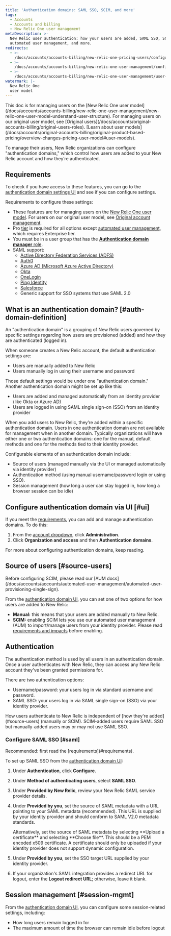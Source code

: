 ```yaml
---
title: 'Authentication domains: SAML SSO, SCIM, and more'
tags:
  - Accounts
  - Accounts and billing
  - New Relic One user management
metaDescription: >-
  New Relic user authentication: how your users are added, SAML SSO, SCIM,
  automated user management, and more.
redirects:
  - >-
    /docs/accounts/accounts-billing/new-relic-one-pricing-users/configure-authentication-domains
  - >-
    /docs/accounts/accounts-billing/new-relic-one-user-management/configure-authentication-domains-sso
  - >-
    /docs/accounts/accounts-billing/new-relic-one-user-management/user-authentication-saml-sso-scim-more
watermark: |-
  New Relic One
  user model
---
```


<Callout variant="important">
  This doc is for managing users on the [New Relic One user model](/docs/accounts/accounts-billing/new-relic-one-user-management/new-relic-one-user-model-understand-user-structure). For managing users on our original user model, see [Original users](/docs/accounts/original-accounts-billing/original-users-roles). [Learn about user models](/docs/accounts/original-accounts-billing/original-product-based-pricing/overview-changes-pricing-user-model#user-models).
</Callout>

To manage their users, New Relic organizations can configure "authentication domains," which control how users are added to your New Relic account and how they’re authenticated.

## Requirements

To check if you have access to these features, you can go to the [authentication domain settings UI](#ui) and see if you can configure settings.

Requirements to configure these settings:

* These features are for managing users on the [New Relic One user model](/docs/accounts/accounts-billing/new-relic-one-pricing-users/users-roles). For users on our original user model, see [Original account management](/docs/accounts/original-accounts-billing).
* Pro [tier](https://newrelic.com/pricing) is required for all options except [automated user management](/docs/accounts/accounts/automated-user-management/automated-user-provisioning-single-sign), which requires Enterprise tier.
* You must be in a user group that has the [**Authentication domain manager** role](/docs/accounts/accounts-billing/new-relic-one-pricing-users/users-roles#standard-roles).
* SAML support:
  * [Active Directory Federation Services (ADFS)](http://technet.microsoft.com/en-us/library/hh831502.aspx "Link opens in a new window")
  * [Auth0](http://developers.auth0.com/newrelic "Link opens in a new window")
  * [Azure AD (Microsoft Azure Active Directory)](https://docs.microsoft.com/en-us/azure/active-directory/saas-apps/new-relic-tutorial "Link opens in a new window")
  * [Okta](http://www.okta.com/newrelic "Link opens in a new window")
  * [OneLogin](http://www.onelogin.com/partners/app-partners/new-relic/ "Link opens in a new window")
  * [Ping Identity](https://www.pingidentity.com/en.html)
  * [Salesforce](http://wiki.developerforce.com/page/Configuring-SAML-SSO-to-NewRelic "Link opens in a new window")
  * Generic support for SSO systems that use SAML 2.0

## What is an authentication domain? [#auth-domain-definition]

An "authentication domain" is a grouping of New Relic users governed by specific settings regarding how users are provisioned (added) and how they are authenticated (logged in).

When someone creates a New Relic account, the default authentication settings are:

* Users are manually added to New Relic
* Users manually log in using their username and password

Those default settings would be under one "authentication domain." Another authentication domain might be set up like this:

* Users are added and managed automatically from an identity provider (like Okta or Azure AD)
* Users are logged in using SAML single sign-on (SSO) from an identity provider

When you add users to New Relic, they’re added within a specific authentication domain. Users in one authentication domain are not available for management when in another domain. Typically organizations will have either one or two authentication domains: one for the manual, default methods and one for the methods tied to their identity provider.

Configurable elements of an authentication domain include:

* Source of users (managed manually via the UI or managed automatically via identity provider)
* Authentication method (using manual username/password login or using SSO).
* Session management (how long a user can stay logged in, how long a browser session can be idle)

## Configure authentication domain via UI [#ui]

If you meet the [requirements](#requirements), you can add and manage authentication domains. To do this: 

1. From the [account dropdown](/docs/using-new-relic/welcome-new-relic/get-started/glossary#account-dropdown), click **Administration**.
2. Click **Organization and access** and then **Authentication domains**.

For more about configuring authentication domains, keep reading.

## Source of users [#source-users]

<Callout variant="tip">
  Before configuring SCIM, please read our [AUM docs](/docs/accounts/accounts/automated-user-management/automated-user-provisioning-single-sign).
</Callout>

From the [authentication domain UI](#ui), you can set one of two options for how users are added to New Relic:

* **Manual:** this means that your users are added manually to New Relic.
* **SCIM:** enabling SCIM lets you use our automated user management (AUM) to import/manage users from your identity provider. Please read [requirements and impacts](/docs/accounts/accounts/automated-user-management/automated-user-provisioning-single-sign) before enabling.

## Authentication

The authentication method is used by all users in an authentication domain. Once a user authenticates with New Relic, they can access any New Relic account they've been granted permissions for.

There are two authentication options:

* Username/password: your users log in via standard username and password.
* SAML SSO: your users log in via SAML single sign-on (SSO) via your identity provider.

<Callout variant="tip">
  How users authenticate to New Relic is independent of [how they're added](#source-users) (manually or SCIM). SCIM-added users require SAML SSO but manually-added users may or may not use SAML SSO.
</Callout>

### Configure SAML SSO [#saml]

<Callout variant="tip">
  Recommended: first read the [requirements](#requirements).
</Callout>

To set up SAML SSO from the [authentication domain UI](#ui):

1. Under **Authentication**, click **Configure**.
2. Under **Method of authenticating users**, select **SAML SSO**.
3. Under **Provided by New Relic**, review your New Relic SAML service provider details.
4. Under **Provided by you**, set the source of SAML metadata with a URL pointing to your SAML metadata (recommended). This URL is supplied by your identity provider and should conform to SAML V2.0 metadata standards.

   <Callout variant="tip">
     Alternatively, set the source of SAML metadata by selecting **Upload a certificate** and selecting **Choose file**. This should be a PEM encoded x509 certificate. A certificate should only be uploaded if your identity provider does not support dynamic configuration.
   </Callout>
5. Under **Provided by you**, set the SSO target URL supplied by your identity provider.
6. If your organization's SAML integration provides a redirect URL for logout, enter the **Logout redirect URL**; otherwise, leave it blank.

## Session management [#session-mgmt]

From the [authentication domain UI](#ui), you can configure some session-related settings, including:

* How long users remain logged in for
* The maximum amount of time the browser can remain idle before logout
